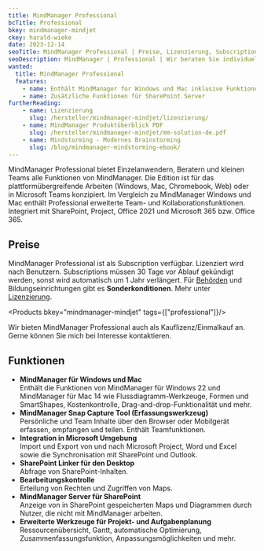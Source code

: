 ```yaml
---
title: MindManager Professional
bcTitle: Professional
bkey: mindmanager-mindjet
ckey: harald-wieke
date: 2023-12-14
seoTitle: MindManager Professional | Preise, Lizenzierung, Subscriptions
seoDescription: MindManager | Professional | Wir beraten Sie individuell zu Fragen bei Lizenzierung und Kosten.
wanted:
  title: MindManager Professional
  features:
    - name: Enthält MindManager for Windows und Mac inklusive Funktionen zur Team- und Zusammenarbeit
    - name: Zusätzliche Funktionen für SharePoint Server
furtherReading:
    - name: Lizenzierung
      slug: /hersteller/mindmanager-mindjet/lizenzierung/
    - name: MindManager Produktüberblick PDF
      slug: /hersteller/mindmanager-mindjet/mm-solution-de.pdf
    - name: Mindstorming - Modernes Brainstorming
      slug: /blog/mindmanager-mindstorming-ebook/
---
```



<Intro>

MindManager Professional bietet Einzelanwendern, Beratern und kleinen Teams alle Funktionen von MindManager. Die Edition ist für das plattformübergreifende Arbeiten (Windows, Mac, Chromebook, Web) oder in Microsoft Teams konzipiert. Im Vergleich zu MindManager Windows und Mac enthält Professional erweiterte Team- und Kollaborationsfunktionen. Integriert mit SharePoint, Project, Office 2021 und Microsoft 365 bzw. Office 365.

</Intro>

<TOC />


## Preise

MindManager Professional ist als Subscription verfügbar. Lizenziert wird nach Benutzern. Subscriptions müssen 30 Tage vor Ablauf gekündigt werden, sonst wird automatisch um 1 Jahr verlängert. Für [Behörden](/hersteller/mindmanager-mindjet/lizenzierung/#mindmanager-rabatte-für-behörden-charity-und-verbände) und Bildungseinrichtungen gibt es **Sonderkonditionen**. Mehr unter [Lizenzierung](/hersteller/mindmanager-mindjet/lizenzierung/).

<Products bkey="mindmanager-mindjet" tags={["professional"]}/>

<GetInTouch variant="info">

Wir bieten MindManager Professional auch als Kauflizenz/Einmalkauf an. Gerne können Sie mich bei Interesse kontaktieren.

</GetInTouch>


## Funktionen


- **MindManager für Windows und Mac**<br />
  Enthält die Funktionen von MindManager für Windows 22 und MindManager für Mac 14 wie Flussdiagramm-Werkzeuge, Formen und SmartShapes, Kostenkontrolle, Drag-and-drop-Funktionalität und mehr.
- **MindManager Snap Capture Tool (Erfassungswerkzeug)**<br />
  Persönliche und Team Inhalte über den Browser oder Mobilgerät erfassen, empfangen und teilen. Enthält Teamfunktionen.
- **Integration in Microsoft Umgebung**<br />
  Import und Export von und nach Microsoft Project, Word und Excel sowie die Synchronisation mit SharePoint und Outlook.
- **SharePoint Linker für den Desktop**<br />
  Abfrage von SharePoint-Inhalten.
- **Bearbeitungskontrolle**<br />
  Erteilung von Rechten und Zugriffen von Maps.
- **MindManager Server für SharePoint**<br />
  Anzeige von in SharePoint gespeicherten Maps und Diagrammen durch Nutzer, die nicht mit MindManager arbeiten.
- **Erweiterte Werkzeuge für Projekt- und Aufgabenplanung**<br />
  Ressourcenübersicht, Gantt, automatische Optimierung, Zusammenfassungsfunktion, Anpassungsmöglichkeiten und mehr.
